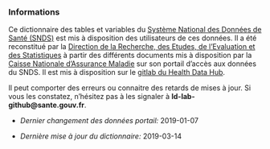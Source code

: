 

### Informations

Ce dictionnaire des tables et variables du [Système National des Données de Santé (SNDS)](https://www.snds.gouv.fr/SNDS/Accueil) est mis à disposition des utilisateurs de ces données.
Il a été reconstitué par la [Direction de la Recherche, des Etudes, de l'Evaluation et des Statistiques](https://drees.solidarites-sante.gouv.fr/etudes-et-statistiques/) à partir des différents documents mis à disposition par la [Caisse Nationale d’Assurance Maladie](https://www.ameli.fr/) sur son portail d’accès aux données du SNDS. Il est mis à disposition sur le [gitlab du Health Data Hub](https://gitlab.com/healthdatahub).

Il peut comporter des erreurs ou connaitre des retards de mises à jour. Si vous les constatez, n’hésitez pas à les signaler à **ld-lab-github@sante.gouv.fr**.

+ *Dernier changement des données portail:* 2019-01-07

+ *Dernière mise à jour du dictionnaire:* 2019-03-14

